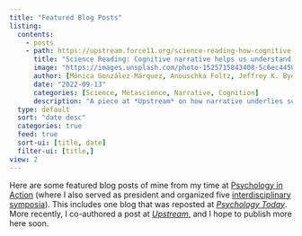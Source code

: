 ```yaml
---
title: "Featured Blog Posts"
listing:
  contents: 
    - posts
    - path: https://upstream.force11.org/science-reading-how-cognitive-narrative-can-help-us-understand-science-better/
      title: "Science Reading: Cognitive narrative helps us understand science better"
      image: "https://images.unsplash.com/photo-1525715843408-5c6ec44503b1?crop=entropy&cs=tinysrgb&fit=max&fm=jpg&ixid=MnwxMTc3M3wwfDF8c2VhcmNofDEwfHxyZWFkaW5nfGVufDB8fHx8MTY2MzAwOTE1Nw&ixlib=rb-1.2.1&q=80&w=1304"
      author: [Mónica González-Márquez, Anouschka Foltz, Jeffrey K. Bye, Ali Fulsher]
      date: "2022-09-13"
      categories: [Science, Metascience, Narrative, Cognition]
      description: "A piece at *Upstream* on how narrative underlies science"
  type: default
  sort: "date desc"
  categories: true
  feed: true
  sort-ui: [title, date]
  filter-ui: [title,]
view: 2
---
```


Here are some featured blog posts of mine from my time at [Psychology in Action](https://www.psychologyinaction.org/) (where I also served as president and organized five [interdisciplinary symposia](https://www.psychologyinaction.org/events/)). This includes one blog that was reposted at [*Psychology Today*](https://www.psychologytoday.com). More recently, I co-authored a post at [*Upstream*](https://upstream.force11.org/), and I hope to publish more here soon.

